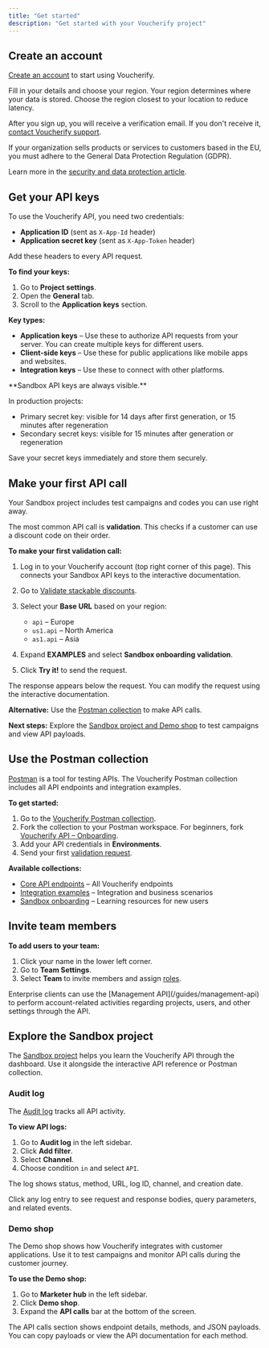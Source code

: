 ```yaml
---
title: "Get started"
description: "Get started with your Voucherify project"
---
```


## Create an account

[Create an account](http://app.voucherify.io/#/signup) to start using Voucherify.

Fill in your details and choose your region. Your region determines where your data is stored. Choose the region closest to your location to reduce latency.

After you sign up, you will receive a verification email. If you don't receive it, [contact Voucherify support](https://www.voucherify.io/contact-support "Voucherify support").

<Callout icon="notebook" color="#2196F3" iconType="regular">
  If your organization sells products or services to customers based in the EU, you must adhere to the General Data Protection Regulation (GDPR).

  Learn more in the [security and data protection article](https://support.voucherify.io/article/125-security-data-protection "Voucherify, GDPR and CCPA compliance").
</Callout>

## Get your API keys

To use the Voucherify API, you need two credentials:
- **Application ID** (sent as `X-App-Id` header)
- **Application secret key** (sent as `X-App-Token` header)

Add these headers to every API request.

**To find your keys:**

1. Go to **Project settings**.
2. Open the **General** tab.
3. Scroll to the **Application keys** section.

**Key types:**

- **Application keys** – Use these to authorize API requests from your server. You can create multiple keys for different users.
- **Client-side keys** – Use these for public applications like mobile apps and websites.
- **Integration keys** – Use these to connect with other platforms.

<Warning>
  **Sandbox API keys are always visible.**

  In production projects:
  - Primary secret key: visible for 14 days after first generation, or 15 minutes after regeneration
  - Secondary secret keys: visible for 15 minutes after generation or regeneration

  Save your secret keys immediately and store them securely.
</Warning>

## Make your first API call

Your Sandbox project includes test campaigns and codes you can use right away.

The most common API call is **validation**. This checks if a customer can use a discount code on their order.

**To make your first validation call:**

1. Log in to your Voucherify account (top right corner of this page). This connects your Sandbox API keys to the interactive documentation.

2. Go to [Validate stackable discounts](/api-reference/validations/validate-stackable-discounts).

3. Select your **Base URL** based on your region:
   - `api` – Europe
   - `us1.api` – North America
   - `as1.api` – Asia

4. Expand **EXAMPLES** and select **Sandbox onboarding validation**.

5. Click **Try it!** to send the request.

The response appears below the request. You can modify the request using the interactive documentation.

**Alternative:** Use the [Postman collection](https://www.postman.com/voucherify) to make API calls.

**Next steps:** Explore the [Sandbox project and Demo shop](#exploring-the-voucherify-api-in-the-sandbox-project) to test campaigns and view API payloads.

## Use the Postman collection

[Postman](https://www.postman.com/) is a tool for testing APIs. The Voucherify Postman collection includes all API endpoints and integration examples.

**To get started:**

1. Go to the [Voucherify Postman collection](https://www.postman.com/voucherify/voucherify-s-public-workspace/overview).
2. Fork the collection to your Postman workspace. For beginners, fork [Voucherify API – Onboarding](https://www.postman.com/voucherify/voucherify-s-public-workspace/collection/iut4une/voucherify-api-onboarding).
3. Add your API credentials in **Environments**.
4. Send your first [validation request](https://www.postman.com/voucherify/voucherify-s-public-workspace/request/m646u4g/onboarding-validation-request).

**Available collections:**

- [Core API endpoints](https://www.postman.com/voucherify/voucherify-s-public-workspace/collection/z8gcn5w/voucherify-api-core-api-endpoints) – All Voucherify endpoints
- [Integration examples](https://www.postman.com/voucherify/voucherify-s-public-workspace/collection/ymwnigh/voucherify-api-integration-examples) – Integration and business scenarios
- [Sandbox onboarding](https://www.postman.com/voucherify/voucherify-s-public-workspace/collection/iut4une/voucherify-api-onboarding) – Learning resources for new users

## Invite team members

**To add users to your team:**

1. Click your name in the lower left corner.
2. Go to **Team Settings**.
3. Select **Team** to invite members and assign [roles](https://support.voucherify.io/article/40-how-does-the-access-control-work-in-voucherify).

<Check>
  Enterprise clients can use the [Management API](/guides/management-api) to perform account-related activities regarding projects, users, and other settings through the API.
</Check>

## Explore the Sandbox project

The [Sandbox project](https://support.voucherify.io/article/538-sandbox) helps you learn the Voucherify API through the dashboard. Use it alongside the interactive API reference or Postman collection.

### Audit log

The [Audit log](https://support.voucherify.io/article/524-project-logs) tracks all API activity.

**To view API logs:**

1. Go to **Audit log** in the left sidebar.
2. Click **Add filter**.
3. Select **Channel**.
4. Choose condition `in` and select `API`.

The log shows status, method, URL, log ID, channel, and creation date.

Click any log entry to see request and response bodies, query parameters, and related events.

### Demo shop

The Demo shop shows how Voucherify integrates with customer applications. Use it to test campaigns and monitor API calls during the customer journey.

**To use the Demo shop:**

1. Go to **Marketer hub** in the left sidebar.
2. Click **Demo shop**.
3. Expand the **API calls** bar at the bottom of the screen.

The API calls section shows endpoint details, methods, and JSON payloads. You can copy payloads or view the API documentation for each method.